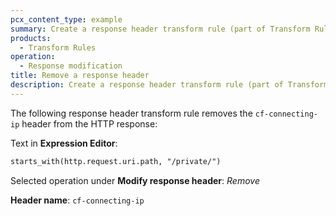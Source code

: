 ```yaml
---
pcx_content_type: example
summary: Create a response header transform rule (part of Transform Rules) to remove the `cf-connecting-ip` HTTP header from the response.
products:
  - Transform Rules
operation:
  - Response modification
title: Remove a response header
description: Create a response header transform rule (part of Transform Rules) to remove the `cf-connecting-ip` HTTP header from the response.
---
```



The following response header transform rule removes the `cf-connecting-ip` header from the HTTP response:

<Example>

Text in **Expression Editor**:

```txt
starts_with(http.request.uri.path, "/private/")
```

Selected operation under **Modify response header**: _Remove_

**Header name**: `cf-connecting-ip`

</Example>
